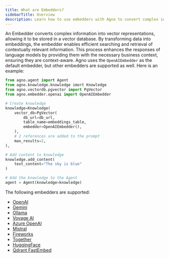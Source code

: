 ```yaml
---
title: What are Embedders?
sidebarTitle: Overview
description: Learn how to use embedders with Agno to convert complex information into vector representations.
---
```


An Embedder converts complex information into vector representations, allowing it to be stored in a vector database. By transforming data into embeddings, the embedder enables efficient searching and retrieval of contextually relevant information. This process enhances the responses of language models by providing them with the necessary business context, ensuring they are context-aware. Agno uses the `OpenAIEmbedder` as the default embedder, but other embedders are supported as well. Here is an example:

```python
from agno.agent import Agent
from agno.knowledge.knowledge imort Knowledge
from agno.vectordb.pgvector import PgVector
from agno.embedder.openai import OpenAIEmbedder

# Create knowledge
knowledge=Knowledge(
    vector_db=PgVector(
        db_url=db_url,
        table_name=embeddings_table,
        embedder=OpenAIEmbedder(),
    ),
    # 2 references are added to the prompt
    max_results=2,
),

# Add content to knowledge
knowledge.add_content(
    text_content="The sky is blue"
)

# Add the knowledge to the Agent
agent = Agent(knowledge=knowledge)
```

The following embedders are supported:

- [OpenAI](/concepts/knowledge/embedder/openai)
- [Gemini](/concepts/knowledge/embedder/gemini)
- [Ollama](/concepts/knowledge/embedder/ollama)
- [Voyage AI](/concepts/knowledge/embedder/voyageai)
- [Azure OpenAI](/concepts/knowledge/embedder/azure_openai)
- [Mistral](/concepts/knowledge/embedder/mistral)
- [Fireworks](/concepts/knowledge/embedder/fireworks)
- [Together](/concepts/knowledge/embedder/together)
- [HuggingFace](/concepts/knowledge/embedder/huggingface)
- [Qdrant FastEmbed](/concepts/knowledge/embedder/qdrant_fastembed)
